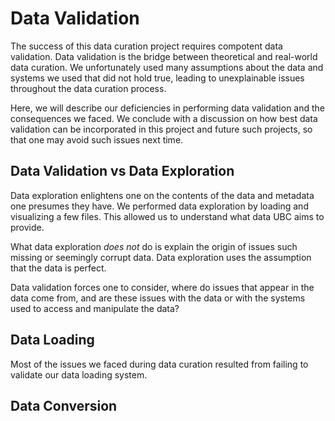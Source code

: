 # Data Validation {#sec-data-validation}

The success of this data curation project requires compotent data validation. Data validation is the bridge between theoretical and real-world data curation. We unfortunately used many assumptions about the data and systems we used that did not hold true, leading to unexplainable issues throughout the data curation process.

Here, we will describe our deficiencies in performing data validation and the consequences we faced. We conclude with a discussion on how best data validation can be incorporated in this project and future such projects, so that one may avoid such issues next time.

## Data Validation vs Data Exploration

Data exploration enlightens one on the contents of the data and metadata one presumes they have. We performed data exploration by loading and visualizing a few files. This allowed us to understand what data UBC aims to provide.

What data exploration *does not* do is explain the origin of issues such missing or seemingly corrupt data. Data exploration uses the assumption that the data is perfect.

Data validation forces one to consider, where do issues that appear in the data come from, and are these issues with the data or with the systems used to access and manipulate the data?

## Data Loading
Most of the issues we faced during data curation resulted from failing to validate our data loading system.

## Data Conversion

